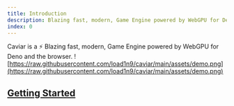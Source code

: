 ```yaml
---
title: Introduction
description: Blazing fast, modern, Game Engine powered by WebGPU for Deno and the browser
index: 0
---
```


Caviar is a ⚡ Blazing fast, modern, Game Engine powered by WebGPU for Deno and the browser.
![https://raw.githubusercontent.com/load1n9/caviar/main/assets/demo.png](https://raw.githubusercontent.com/load1n9/caviar/main/assets/demo.png)

## [Getting Started](./getting-started/)
